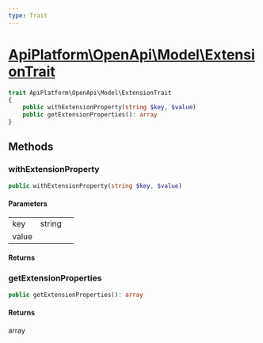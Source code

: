 ```yaml
---
type: Trait
---
```


# [ApiPlatform\OpenApi\Model\ExtensionTrait](/docs/reference/OpenApi/Model/ExtensionTrait)



```php
trait ApiPlatform\OpenApi\Model\ExtensionTrait
{
    public withExtensionProperty(string $key, $value)
    public getExtensionProperties(): array
}
```
## Methods

### withExtensionProperty



```php
public withExtensionProperty(string $key, $value)
```

#### Parameters

<table><tbody>
<tr><td>key</td><td>string</td><td></td></tr><tr><td>value</td><td></td><td></td></tr>
</tbody>
</table>

#### Returns



### getExtensionProperties



```php
public getExtensionProperties(): array
```

#### Returns

array

